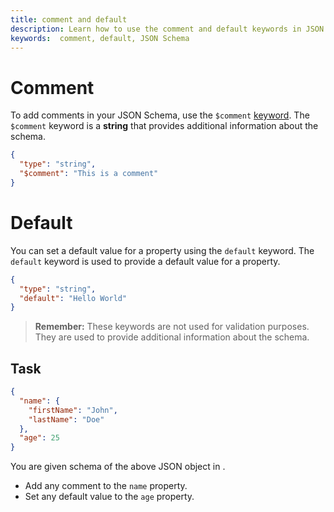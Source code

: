 ```yaml
---
title: comment and default
description: Learn how to use the comment and default keywords in JSON Schema
keywords:  comment, default, JSON Schema
---
```


# Comment 

To add comments in  your JSON Schema, use the `$comment` [keyword](https://json-schema.org/learn/glossary#subschema). The `$comment` keyword is a **string** that provides additional information about the schema. 

```json highlightLineStart={3}
{
  "type": "string",
  "$comment": "This is a comment"
}
```

# Default

You can set a default value for a property using the `default` keyword. The `default` keyword is used to provide a default value for a property. 

```json highlightLineStart={3}
{
  "type": "string",
  "default": "Hello World"
}
```

> **Remember:** These keywords are not used for validation purposes. They are used to provide additional information about the schema.

## Task

```json
{
  "name": {
    "firstName": "John",
    "lastName": "Doe"
  },
  "age": 25
}
```

You are given schema of the above JSON object in <SideEditorLink/>.
- Add any comment to the `name` property.
- Set any default value to the `age` property.